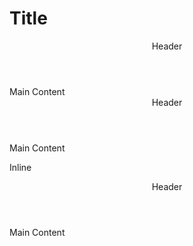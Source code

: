 # Title

<header>Header<!-- JSX HTML comment --></header>
<main>Main Content</main>

<header>Header
<!-- JSX
HTML comment --></header>
<main>Main Content</main>

Inline <header>Header<!-- JSX HTML comment --></header>
<main>Main Content</main>
